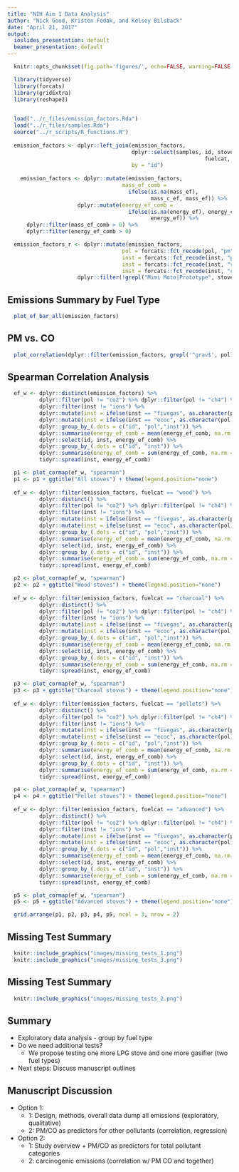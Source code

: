 ```yaml
---
title: "NIH Aim 1 Data Analysis"
author: "Nick Good, Kristen Fedak, and Kelsey Bilsback"
date: "April 21, 2017"
output:
  ioslides_presentation: default
  beamer_presentation: default
---
```


 <style> #margins > p {margin-top: -25px; margin-left: -150px;} </style>
  <style> #margins2 > p {margin-top: -50px} </style>

```r
  knitr::opts_chunk$set(fig.path='figures/', echo=FALSE, warning=FALSE, message=FALSE, cache=FALSE, fig.align='center')

  library(tidyverse)
  library(forcats)
  library(gridExtra)
  library(reshape2)
  
```

```r
  load("../r_files/emission_factors.Rda")
  load("../r_files/samples.Rda")
  source("../r_scripts/R_functions.R")
  
  emission_factors <- dplyr::left_join(emission_factors, 
                                       dplyr::select(samples, id, stove, fuel,
                                                              fuelcat, stovecat),
                                       by = "id")
  
    emission_factors <- dplyr::mutate(emission_factors, 
                                    mass_ef_comb = 
                                      ifelse(is.na(mass_ef),
                                             mass_c_ef, mass_ef)) %>%
                      dplyr::mutate(energy_ef_comb =
                                      ifelse(is.na(energy_ef), energy_c_ef,
                                             energy_ef)) %>%
      dplyr::filter(mass_ef_comb > 0) %>%
      dplyr::filter(energy_ef_comb > 0)

  emission_factors_r <- dplyr::mutate(emission_factors,
                                    pol = forcats::fct_recode(pol, "pm" = "grav"),
                                    inst = forcats::fct_recode(inst, "pm" = "grav"),
                                    inst = forcats::fct_recode(inst, "vocs" = "voc"),
                                    inst = forcats::fct_recode(inst, "carbonyls" = "carbs")) %>%
                      dplyr::filter(!grepl("Mimi Moto|Prototype", stove))
```

## Emissions Summary by Fuel Type {#margins2}
```r
  plot_ef_bar_all(emission_factors)
```

## PM vs. CO {#margins2}
```r
  plot_correlation(dplyr::filter(emission_factors, grepl('^grav$', pol)), dplyr::filter(emission_factors, grepl('^co$', pol)), 'Particulate Matter', 'Carbon Monoxide')
```

## Spearman Correlation Analysis {#margins2}

```r
  ef_w <- dplyr::distinct(emission_factors) %>%
          dplyr::filter(pol != "co2") %>% dplyr::filter(pol != "ch4") %>%
          dplyr::filter(inst != "ions") %>%
          dplyr::mutate(inst = ifelse(inst == "fivegas", as.character(pol), as.character(inst))) %>%
          dplyr::mutate(inst = ifelse(inst == "ecoc", as.character(pol), as.character(inst))) %>%
          dplyr::group_by_(.dots = c("id", "pol","inst")) %>% 
          dplyr::summarise(energy_ef_comb = mean(energy_ef_comb, na.rm = TRUE)) %>%
          dplyr::select(id, inst, energy_ef_comb) %>%
          dplyr::group_by_(.dots = c("id", "inst")) %>% 
          dplyr::summarise(energy_ef_comb = sum(energy_ef_comb, na.rm = TRUE)) %>%
          tidyr::spread(inst, energy_ef_comb)

  p1 <- plot_cormap(ef_w, "spearman")
  p1 <- p1 + ggtitle("All stoves") + theme(legend.position="none")
  
  ef_w <- dplyr::filter(emission_factors, fuelcat == "wood") %>%
          dplyr::distinct() %>%
          dplyr::filter(pol != "co2") %>% dplyr::filter(pol != "ch4") %>%
          dplyr::filter(inst != "ions") %>%
          dplyr::mutate(inst = ifelse(inst == "fivegas", as.character(pol), as.character(inst))) %>%
          dplyr::mutate(inst = ifelse(inst == "ecoc", as.character(pol), as.character(inst))) %>%
          dplyr::group_by_(.dots = c("id", "pol","inst")) %>% 
          dplyr::summarise(energy_ef_comb = mean(energy_ef_comb, na.rm = TRUE)) %>%
          dplyr::select(id, inst, energy_ef_comb) %>%
          dplyr::group_by_(.dots = c("id", "inst")) %>% 
          dplyr::summarise(energy_ef_comb = sum(energy_ef_comb, na.rm = TRUE)) %>%
          tidyr::spread(inst, energy_ef_comb)

  p2 <- plot_cormap(ef_w, "spearman")
  p2 <- p2 + ggtitle("Wood stoves") + theme(legend.position="none")
  
  ef_w <- dplyr::filter(emission_factors, fuelcat == "charcoal") %>%
          dplyr::distinct() %>%
          dplyr::filter(pol != "co2") %>% dplyr::filter(pol != "ch4") %>%
          dplyr::filter(inst != "ions") %>%
          dplyr::mutate(inst = ifelse(inst == "fivegas", as.character(pol), as.character(inst))) %>%
          dplyr::mutate(inst = ifelse(inst == "ecoc", as.character(pol), as.character(inst))) %>%
          dplyr::group_by_(.dots = c("id", "pol","inst")) %>% 
          dplyr::summarise(energy_ef_comb = mean(energy_ef_comb, na.rm = TRUE)) %>%
          dplyr::select(id, inst, energy_ef_comb) %>%
          dplyr::group_by_(.dots = c("id", "inst")) %>% 
          dplyr::summarise(energy_ef_comb = sum(energy_ef_comb, na.rm = TRUE)) %>%
          tidyr::spread(inst, energy_ef_comb)

  p3 <- plot_cormap(ef_w, "spearman")
  p3 <- p3 + ggtitle("Charcoal stoves") + theme(legend.position="none")
  
  ef_w <- dplyr::filter(emission_factors, fuelcat == "pellets") %>%
          dplyr::distinct() %>%
          dplyr::filter(pol != "co2") %>% dplyr::filter(pol != "ch4") %>%
          dplyr::filter(inst != "ions") %>%
          dplyr::mutate(inst = ifelse(inst == "fivegas", as.character(pol), as.character(inst))) %>%
          dplyr::mutate(inst = ifelse(inst == "ecoc", as.character(pol), as.character(inst))) %>%
          dplyr::group_by_(.dots = c("id", "pol","inst")) %>% 
          dplyr::summarise(energy_ef_comb = mean(energy_ef_comb, na.rm = TRUE)) %>%
          dplyr::select(id, inst, energy_ef_comb) %>%
          dplyr::group_by_(.dots = c("id", "inst")) %>% 
          dplyr::summarise(energy_ef_comb = sum(energy_ef_comb, na.rm = TRUE)) %>%
          tidyr::spread(inst, energy_ef_comb)

  p4 <- plot_cormap(ef_w, "spearman")
  p4 <- p4 + ggtitle("Pellet stoves") + theme(legend.position="none")
  
  ef_w <- dplyr::filter(emission_factors, fuelcat == "advanced") %>%
          dplyr::distinct() %>%
          dplyr::filter(pol != "co2") %>% dplyr::filter(pol != "ch4") %>%
          dplyr::filter(inst != "ions") %>%
          dplyr::mutate(inst = ifelse(inst == "fivegas", as.character(pol), as.character(inst))) %>%
          dplyr::mutate(inst = ifelse(inst == "ecoc", as.character(pol), as.character(inst))) %>%
          dplyr::group_by_(.dots = c("id", "pol","inst")) %>% 
          dplyr::summarise(energy_ef_comb = mean(energy_ef_comb, na.rm = TRUE)) %>%
          dplyr::select(id, inst, energy_ef_comb) %>%
          dplyr::group_by_(.dots = c("id", "inst")) %>% 
          dplyr::summarise(energy_ef_comb = sum(energy_ef_comb, na.rm = TRUE)) %>%
          tidyr::spread(inst, energy_ef_comb)

  p5 <- plot_cormap(ef_w, "spearman")
  p5 <- p5 + ggtitle("Advanced stoves") + theme(legend.position="none")

  grid.arrange(p1, p2, p3, p4, p5, ncol = 3, nrow = 2)
```

## Missing Test Summary

```r
  knitr::include_graphics("images/missing_tests_1.png")
  knitr::include_graphics("images/missing_tests_3.png")
```

## Missing Test Summary

```r
  knitr::include_graphics("images/missing_tests_2.png")
```

## Summary
* Exploratory data analysis - group by fuel type
* Do we need additional tests?
    * We propose testing one more LPG stove and one more gasifier (two fuel types)
* Next steps: Discuss manuscript outlines

## Manuscript Discussion 
* Option 1:
    * 1: Design, methods, overall data dump all emissions (exploratory, qualitative)
    * 2: PM/CO as predictors for other pollutants (correlation, regression)
* Option 2:
    * 1: Study overview + PM/CO as predictors for total pollutant categories
    * 2: carcinogenic emissions (correlation w/ PM CO and together)